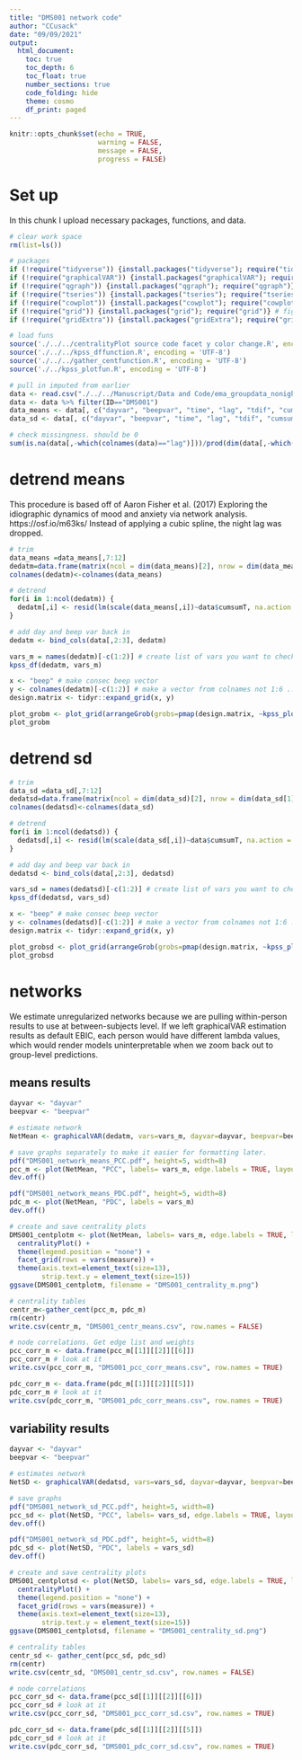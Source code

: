 ```yaml
---
title: "DMS001 network code"
author: "CCusack"
date: "09/09/2021"
output: 
  html_document:
    toc: true
    toc_depth: 6
    toc_float: true
    number_sections: true
    code_folding: hide
    theme: cosmo
    df_print: paged
---
```



```r
knitr::opts_chunk$set(echo = TRUE,
                      warning = FALSE,
                      message = FALSE,
                      progress = FALSE)
```

# Set up

In this chunk I upload  necessary packages, functions, and data.

```r
# clear work space
rm(list=ls())

# packages
if (!require("tidyverse")) {install.packages("tidyverse"); require("tidyverse")}
if (!require("graphicalVAR")) {install.packages("graphicalVAR"); require("graphicalVAR")}
if (!require("qgraph")) {install.packages("qgraph"); require("qgraph")}
if (!require("tseries")) {install.packages("tseries"); require("tseries")}
if (!require("cowplot")) {install.packages("cowplot"); require("cowplot")} # figs
if (!require("grid")) {install.packages("grid"); require("grid")} # figs
if (!require("gridExtra")) {install.packages("gridExtra"); require("gridExtra")} # figs

# load funs
source('./../../centralityPlot source code facet y color change.R', encoding = 'UTF-8')
source('./../../kpss_dffunction.R', encoding = 'UTF-8')
source('./../../gather_centfunction.R', encoding = 'UTF-8')
source('./../kpss_plotfun.R', encoding = 'UTF-8')

# pull in imputed from earlier
data <- read.csv("./../../Manuscript/Data and Code/ema_groupdata_nonightlag.csv", na = "NA")
data <- data %>% filter(ID=="DMS001")
data_means <- data[, c("dayvar", "beepvar", "time", "lag", "tdif", "cumsumT", "bodydissat", "feelfat", "anxiety", "energy", "feargain", "alwaysworry")]
data_sd <- data[, c("dayvar", "beepvar", "time", "lag", "tdif", "cumsumT", "feargain", "feelfat", "desirethin", "wsconc", "restricturge", "diet")]

# check missingness. should be 0
sum(is.na(data[,-which(colnames(data)=="lag")]))/prod(dim(data[,-which(colnames(data)=="lag")])) # 0
```

# detrend means

This procedure is based off of Aaron Fisher et al. (2017) Exploring the idiographic dynamics of mood and anxiety via network analysis. https://osf.io/m63ks/ Instead of applying a cubic spline, the night lag was dropped.
```r
# trim
data_means =data_means[,7:12]
dedatm=data.frame(matrix(ncol = dim(data_means)[2], nrow = dim(data_means[1])))
colnames(dedatm)<-colnames(data_means)

# detrend
for(i in 1:ncol(dedatm)) {
  dedatm[,i] <- resid(lm(scale(data_means[,i])~data$cumsumT, na.action = na.exclude))
}

# add day and beep var back in
dedatm <- bind_cols(data[,2:3], dedatm)

vars_m = names(dedatm)[-c(1:2)] # create list of vars you want to check stationarity for
kpss_df(dedatm, vars_m)

x <- "beep" # make consec beep vector
y <- colnames(dedatm)[-c(1:2)] # make a vector from colnames not 1:6 ... everything else
design.matrix <- tidyr::expand_grid(x, y)

plot_grobm <- plot_grid(arrangeGrob(grobs=pmap(design.matrix, ~kpss_plot(x = .x, y = .y, df= dedatm))))
plot_grobm 
```

# detrend sd
```r
# trim
data_sd =data_sd[,7:12]
dedatsd=data.frame(matrix(ncol = dim(data_sd)[2], nrow = dim(data_sd[1])))
colnames(dedatsd)<-colnames(data_sd)

# detrend
for(i in 1:ncol(dedatsd)) {
  dedatsd[,i] <- resid(lm(scale(data_sd[,i])~data$cumsumT, na.action = na.exclude))
}

# add day and beep var back in
dedatsd <- bind_cols(data[,2:3], dedatsd)

vars_sd = names(dedatsd)[-c(1:2)] # create list of vars you want to check stationarity
kpss_df(dedatsd, vars_sd)

x <- "beep" # make consec beep vector
y <- colnames(dedatsd)[-c(1:2)] # make a vector from colnames not 1:6 ... everything else
design.matrix <- tidyr::expand_grid(x, y)

plot_grobsd <- plot_grid(arrangeGrob(grobs=pmap(design.matrix, ~kpss_plot(x = .x, y = .y, df= dedatsd))))
plot_grobsd 
```


# networks

We estimate unregularized networks because we are pulling within-person results to use at between-subjects level. If we left graphicalVAR estimation results as default EBIC, each person would have different lambda values, which would render models uninterpretable when we zoom back out to group-level predictions.

## means results
```r
dayvar <- "dayvar"
beepvar <- "beepvar"

# estimate network
NetMean <- graphicalVAR(dedatm, vars=vars_m, dayvar=dayvar, beepvar=beepvar, gamma=0, lambda_beta = 0, lambda_kappa = 0, verbose = FALSE)

# save graphs separately to make it easier for formatting later.
pdf("DMS001_network_means_PCC.pdf", height=5, width=8)
pcc_m <- plot(NetMean, "PCC", labels= vars_m, edge.labels = TRUE, layout="spring")
dev.off()

pdf("DMS001_network_means_PDC.pdf", height=5, width=8)
pdc_m <- plot(NetMean, "PDC", labels = vars_m)
dev.off()

# create and save centrality plots
DMS001_centplotm <- plot(NetMean, labels= vars_m, edge.labels = TRUE, layout="spring") %>% 
  centralityPlot() +
  theme(legend.position = "none") +
  facet_grid(rows = vars(measure)) +
  theme(axis.text=element_text(size=13),
        strip.text.y = element_text(size=15))
ggsave(DMS001_centplotm, filename = "DMS001_centrality_m.png")

# centrality tables
centr_m<-gather_cent(pcc_m, pdc_m)
rm(centr)
write.csv(centr_m, "DMS001_centr_means.csv", row.names = FALSE)

# node correlations. Get edge list and weights
pcc_corr_m <- data.frame(pcc_m[[1]][[2]][[6]])
pcc_corr_m # look at it
write.csv(pcc_corr_m, "DMS001_pcc_corr_means.csv", row.names = TRUE)

pdc_corr_m <- data.frame(pdc_m[[1]][[2]][[5]])
pdc_corr_m # look at it
write.csv(pdc_corr_m, "DMS001_pdc_corr_means.csv", row.names = TRUE)
```

## variability results
```r
dayvar <- "dayvar"
beepvar <- "beepvar"

# estimates network
NetSD <- graphicalVAR(dedatsd, vars=vars_sd, dayvar=dayvar, beepvar=beepvar, gamma=0, lambda_beta = 0, lambda_kappa = 0, verbose = FALSE)

# save graphs
pdf("DMS001_network_sd_PCC.pdf", height=5, width=8)
pcc_sd <- plot(NetSD, "PCC", labels= vars_sd, edge.labels = TRUE, layout="spring")
dev.off()

pdf("DMS001_network_sd_PDC.pdf", height=5, width=8)
pdc_sd <- plot(NetSD, "PDC", labels = vars_sd)
dev.off()

# create and save centrality plots
DMS001_centplotsd <- plot(NetSD, labels= vars_sd, edge.labels = TRUE, layout="spring") %>% 
  centralityPlot() +
  theme(legend.position = "none") +
  facet_grid(rows = vars(measure)) +
  theme(axis.text=element_text(size=13),
        strip.text.y = element_text(size=15))
ggsave(DMS001_centplotsd, filename = "DMS001_centrality_sd.png")

# centrality tables
centr_sd <- gather_cent(pcc_sd, pdc_sd)
rm(centr)
write.csv(centr_sd, "DMS001_centr_sd.csv", row.names = FALSE)

# node correlations
pcc_corr_sd <- data.frame(pcc_sd[[1]][[2]][[6]])
pcc_corr_sd # look at it
write.csv(pcc_corr_sd, "DMS001_pcc_corr_sd.csv", row.names = TRUE)

pdc_corr_sd <- data.frame(pdc_sd[[1]][[2]][[5]])
pdc_corr_sd # look at it
write.csv(pdc_corr_sd, "DMS001_pdc_corr_sd.csv", row.names = TRUE)
```